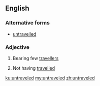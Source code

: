 ==English==

===Alternative forms===
* [[untravelled]]

===Adjective===
{{en-adj}}

# {{context|of a road etc|lang=en}} Bearing few [[traveller]]s
# {{context|of a person|lang=en}} Not having [[travel]]led

[[ku:untraveled]]
[[my:untraveled]]
[[zh:untraveled]]